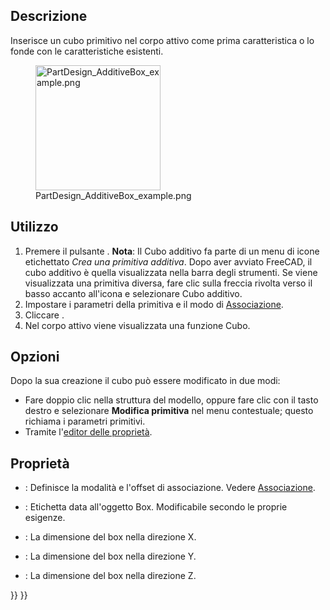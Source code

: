 <languages/>

<div class="mw-translate-fuzzy">
{{Docnav/it|[[PartDesign_CompPrimitiveAdditive/it|Crea una primitiva additiva]]|[[PartDesign AdditiveCone/it|Cono additivo]]|[[PartDesign_Workbench/it|PartDesign]]|IconL=PartDesign_CompPrimitiveAdditive.png|IconC=Workbench_PartDesign.svg|IconR=PartDesign AdditiveCone.png}}
</div>

<div class="mw-translate-fuzzy">
{{GuiCommand/it
|Name=PartDesign AdditiveBox
|Name/it=Cubo additivo
|Workbenches=[[PartDesign Workbench/it|PartDesign]]
|MenuLocation=Part Design → Crea una primitiva additiva → Cubo
|Version=0.17
|SeeAlso=[[PartDesign CompPrimitiveAdditive/it|Primitive additive]]
}}
</div>

<span id="Description"></span>
==Descrizione==

Inserisce un cubo primitivo nel corpo attivo come prima caratteristica o lo fonde con le caratteristiche esistenti.

[[File:PartDesign_AdditiveBox_example.png|200px]]

<span id="Usage"></span>
==Utilizzo==

<div class="mw-translate-fuzzy">
# Premere il pulsante {{KEY|[[Image:PartDesign AdditiveBox.png|24px]] '''Cubo additivo'''}}. '''Nota''': Il Cubo additivo fa parte di un menu di icone etichettato ''Crea una primitiva additiva''. Dopo aver avviato FreeCAD, il cubo additivo è quella visualizzata nella barra degli strumenti. Se viene visualizzata una primitiva diversa, fare clic sulla freccia rivolta verso il basso accanto all'icona e selezionare Cubo additivo.
# Impostare i parametri della primitiva e il modo di  [[Part_EditAttachment/it|Associazione]].
# Cliccare {{KEY|OK}}.
# Nel corpo attivo viene visualizzata una funzione Cubo.
</div>

<span id="Options"></span>
== Opzioni ==

<div class="mw-translate-fuzzy">
Dopo la sua creazione il cubo può essere modificato in due modi:
* Fare doppio clic nella struttura del modello, oppure fare clic con il tasto destro e selezionare '''Modifica primitiva''' nel menu contestuale; questo richiama i parametri primitivi.
* Tramite l'[[Property editor/it|editor delle proprietà]].
</div>

<span id="Properties"></span>
== Proprietà ==

<div class="mw-translate-fuzzy">
* {{PropertyData/it|Attachment}}: Definisce la modalità e l'offset di associazione. Vedere [[Part EditAttachment/it|Associazione]].
* {{PropertyData/it|Label}}: Etichetta data all'oggetto Box. Modificabile secondo le proprie esigenze.
* {{PropertyData/it|Length}}: La dimensione del box nella direzione X.
* {{PropertyData/it|Width}}: La dimensione del box nella direzione Y.
* {{PropertyData/it|Height}}: La dimensione del box nella direzione Z.
</div>


<div class="mw-translate-fuzzy">
{{Docnav/it|[[PartDesign_CompPrimitiveAdditive/it|Crea una primitiva additiva]]|[[PartDesign AdditiveCone/it|Cono additivo]]|[[PartDesign_Workbench/it|PartDesign]]|IconL=PartDesign_CompPrimitiveAdditive.png|IconC=Workbench_PartDesign.svg|IconR=PartDesign AdditiveCone.png}}
</div>

{{PartDesign_Tools_navi{{#translation:}}}}
{{Userdocnavi{{#translation:}}}}